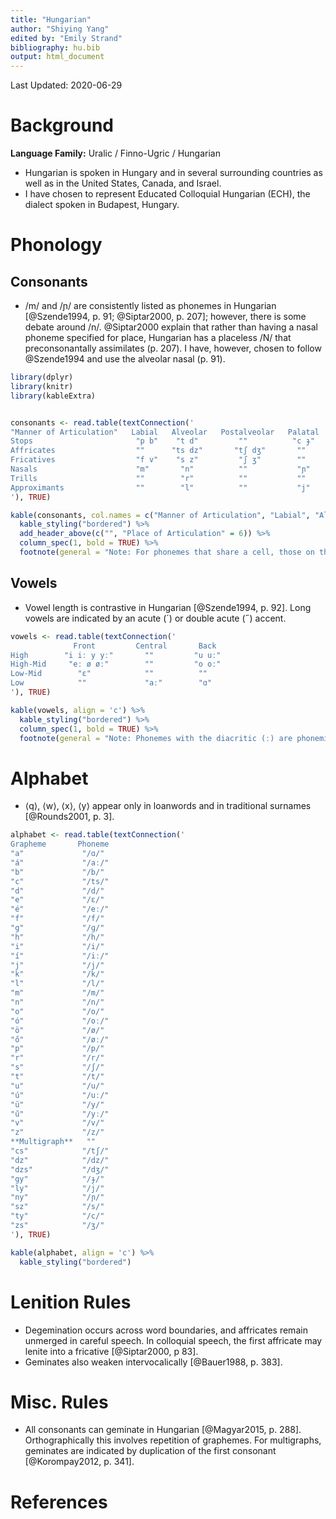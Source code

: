 ```yaml
---
title: "Hungarian"
author: "Shiying Yang"
edited by: "Emily Strand"
bibliography: hu.bib
output: html_document
---
```


Last Updated: 2020-06-29

# Background

**Language Family:** Uralic / Finno-Ugric / Hungarian

* Hungarian is spoken in Hungary and in several surrounding countries as well as in the United States, Canada, and Israel.
* I have chosen to represent Educated Colloquial Hungarian (ECH), the dialect spoken in Budapest, Hungary.

# Phonology

## Consonants

* /m/ and /ɲ/ are consistently listed as phonemes in Hungarian [@Szende1994, p. 91; @Siptar2000, p. 207]; however, there is some debate around /n/. @Siptar2000 explain that rather than having a nasal phoneme specified for place, Hungarian has a placeless /N/ that preconsonantally assimilates (p. 207). I have, however, chosen to follow @Szende1994 and use the alveolar nasal (p. 91).

```r

library(dplyr)
library(knitr)
library(kableExtra)


consonants <- read.table(textConnection('
"Manner of Articulation"   Labial   Alveolar   Postalveolar   Palatal  Velar  Glottal  
Stops                       "p b"    "t d"         ""          "c ɟ"   "k ɡ"    ""
Affricates                  ""      "ts dz"       "tʃ dʒ"       ""      ""      ""
Fricatives                  "f v"    "s z"         "ʃ ʒ"        ""      ""      "h"
Nasals                      "m"       "n"          ""           "ɲ"     ""      ""
Trills                      ""        "r"          ""           ""      ""      ""
Approximants                ""        "l"          ""           "j"     ""      ""
'), TRUE)

kable(consonants, col.names = c("Manner of Articulation", "Labial", "Alveolar", "Postalveolar", "Palatal", "Velar", "Glottal"), align = 'c') %>%
  kable_styling("bordered") %>%
  add_header_above(c("", "Place of Articulation" = 6)) %>%
  column_spec(1, bold = TRUE) %>%
  footnote(general = "Note: For phonemes that share a cell, those on the left are voiceless and those on the right are voiced.", general_title = "")
```

## Vowels

* Vowel length is contrastive in Hungarian [@Szende1994, p. 92]. Long vowels are indicated by an acute (´) or double acute (˝) accent.

```r

vowels <- read.table(textConnection('
              Front         Central       Back
High        "i iː y yː"       ""         "u uː"
High-Mid     "eː ø øː"        ""         "o oː"
Low-Mid        "ɛ"            ""          ""
Low            ""             "aː"        "ɑ"
'), TRUE)

kable(vowels, align = 'c') %>%
  kable_styling("bordered") %>%
  column_spec(1, bold = TRUE) %>%
  footnote(general = "Note: Phonemes with the diacritic (ː) are phonemically long. The two high front vowels on the left are unrounded and the two on the right are rounded. The high-mid front vowel on the left is unrounded and the two on the right are rounded.", general_title = "")
```

# Alphabet

* ⟨q⟩, ⟨w⟩, ⟨x⟩, ⟨y⟩ appear only in loanwords and in traditional surnames [@Rounds2001, p. 3].  

```r

alphabet <- read.table(textConnection('
Grapheme       Phoneme
"a"             "/ɑ/"
"á"             "/aː/"
"b"             "/b/"
"c"             "/ts/"
"d"             "/d/"
"e"             "/ɛ/"
"é"             "/eː/"
"f"             "/f/"
"g"             "/ɡ/"
"h"             "/h/"
"i"             "/i/"
"í"             "/iː/"
"j"             "/j/"
"k"             "/k/"
"l"             "/l/"
"m"             "/m/"
"n"             "/n/"
"o"             "/o/"
"ó"             "/oː/"
"ö"             "/ø/"
"ő"             "/øː/"
"p"             "/p/"
"r"             "/r/"
"s"             "/ʃ/"
"t"             "/t/"
"u"             "/u/"
"ú"             "/uː/"
"ü"             "/y/"
"ű"             "/yː/"
"v"             "/v/"
"z"             "/z/"
**Multigraph**   ""
"cs"            "/tʃ/"
"dz"            "/dz/"
"dzs"           "/dʒ/"
"gy"            "/ɟ/"
"ly"            "/j/"
"ny"            "/ɲ/"
"sz"            "/s/"
"ty"            "/c/"
"zs"            "/ʒ/"
'), TRUE)

kable(alphabet, align = 'c') %>%
  kable_styling("bordered")
```

# Lenition Rules

* Degemination occurs across word boundaries, and affricates remain unmerged in careful speech. In colloquial speech, the first affricate may lenite into a fricative [@Siptar2000, p 83].
* Geminates also weaken intervocalically [@Bauer1988, p. 383].

# Misc. Rules

* All consonants can geminate in Hungarian [@Magyar2015, p. 288]. Orthographically this involves repetition of graphemes. For multigraphs, geminates are indicated by duplication of the first consonant [@Korompay2012, p. 341].

# References
